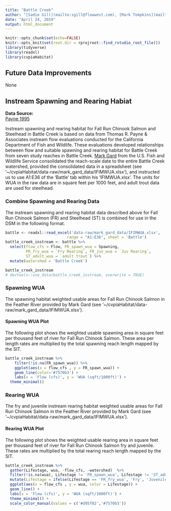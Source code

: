 ```yaml
---
title: "Battle Creek"
author: "[Sadie Gill](mailto:sgill@flowwest.com), [Mark Tompkins](mailto:mtompkins@flowwest.com)"
date: "April 24, 2019"
output: html_document
---
```


```r
knitr::opts_chunk$set(echo=FALSE)
knitr::opts_knit$set(root.dir = rprojroot::find_rstudio_root_file())
library(tidyverse)
library(readxl)
library(cvpiaHabitat)
```
## Future Data Improvements
None

## Instream Spawning and Rearing Habiat

**Data Source:**   
[Payne 1995](https://s3-us-west-2.amazonaws.com/cvpiahabitat-r-package/cvpia-sit-model-inputs/Payne1995_BattleCreekIFIM.pdf) 

Instream spawning and rearing habitat for Fall Run Chinook Salmon and Steelhead in Battle Creek is based on data from Thomas R. Payne & Associates instream flow evaluations conducted for the California Department of Fish and Wildlife. These evaluations developed relationships between flow and suitable spawning and rearing habitat for Battle Creek from seven study reaches in Battle Creek. [Mark Gard](mailto:mark_gard@fws.gov) from the U.S. Fish and Wildlife Service consolidated the reach-scale date to the entire Battle Creek watershed, provided the consolidated data in a spreadsheet (see '~/cvpiaHabitat/data-raw/mark_gard_data/IFIMWUA.xlsx'), and instructed us to use A1:E36 of the 'Battle' tab within his 'IFIMWUA.xlsx'. The units for WUA in the raw data are in square feet per 1000 feet, and adult trout data are used for steelhead.

### Combine Spawning and Rearing Data
The instream spawning and rearing habitat data described above for Fall Run Chinook Salmon (FR) and Steelhead (ST) is combined for use in the DSM in the following format.


```r
battle <- readxl::read_excel('data-raw/mark_gard_data/IFIMWUA.xlsx',
                           range = "A1:E36", sheet = 'Battle')
battle_creek_instream <- battle %>%
  select(flow_cfs = Flow, FR_spawn_wua = Spawning,
         FR_fry_wua = `Fry Rearing`, FR_juv_wua = `Juv Rearing`,
         ST_adult_wua = `adult trout`) %>%
  mutate(watershed = 'Battle Creek')

battle_creek_instream
# devtools::use_data(battle_creek_instream, overwrite = TRUE)
```

### Spawning WUA 
The spawning habitat weighted usable areas for Fall Run Chinook Salmon in the Feather River provided by Mark Gard (see ‘~/cvpiaHabitat/data-raw/mark_gard_data/IFIMWUA.xlsx’).

#### Spawning WUA Plot
The following plot shows the weighted usable spawning area in square feet per thousand feet of river for Fall Run Chinook Salmon. These area per length rates are multiplied by the total spawning reach length mapped by the SIT. 

``` r
battle_creek_instream %>% 
    filter(!is.na(FR_spawn_wua)) %>%
    ggplot(aes(x = flow_cfs , y = FR_spawn_wua)) +
    geom_line(color='#7570b3') +
    labs(x = 'Flow (cfs)', y = 'WUA (sqft/1000ft)') +
  theme_minimal()

```

### Rearing WUA
The fry and juvenile instream rearing habitat weighted usable areas for Fall Run Chinook Salmon in the Feather River provided by Mark Gard (see '~/cvpiaHabitat/data-raw/mark_gard_data/IFIMWUA.xlsx'). 

#### Rearing WUA Plot

The following plot shows the weighted usable rearing area in square feet per thousand feet of river for Fall Run Chinook Salmon fry and juvenile. These rates are multiplied by the total rearing reach length mapped by the SIT. 
``` r
battle_creek_instream %>% 
  gather(Lifestage, wua, -flow_cfs, -watershed)  %>% 
  filter(!is.na(wua), Lifestage != 'FR_spawn_wua', Lifestage != 'ST_adult_wua') %>%
  mutate(Lifestage = ifelse(Lifestage == 'FR_fry_wua', 'Fry', 'Juvenile')) %>% 
  ggplot(aes(x = flow_cfs , y = wua, color = Lifestage)) +
  geom_line() +
  labs(x = 'Flow (cfs)', y = 'WUA (sqft/1000ft)') + 
  theme_minimal() + 
  scale_color_manual(values = c('#d95f02','#7570b3'))
```


